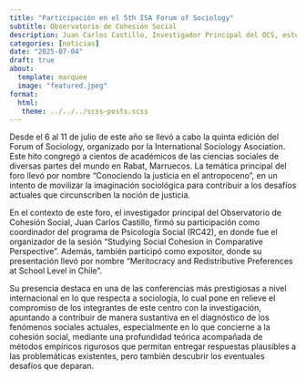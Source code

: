 ```yaml
---
title: "Participación en el 5th ISA Forum of Sociology"
subtitle: Observatorio de Cohesión Social
description: Juan Carlos Castillo, Investigador Principal del OCS, estuvo presente en la conferencia que este año tuvo lugar en Rabat, Marruecos.
categories: [noticias]
date: "2025-07-04"
draft: true
about:
  template: marquee
  image: "featured.jpeg"
format: 
  html: 
   theme: ../../../scss-posts.scss
---
```

Desde el 6 al 11 de julio de este año se llevó a cabo la quinta edición del Forum of Sociology, organizado por la International Sociology Asociation. Este hito congregó a cientos de académicos de las ciencias sociales de diversas partes del mundo en Rabat, Marruecos. La temática principal del foro llevó por nombre "Conociendo la justicia en el antropoceno", en un intento de movilizar la imaginación sociológica para contribuir a los desafíos actuales que circunscriben la noción de justicia. 

En el contexto de este foro, el investigador principal del Observatorio de Cohesión Social, Juan Carlos Castillo, firmó su participación como coordinador del programa de Psicología Social (RC42), en donde fue el organizador de la sesión "Studying Social Cohesion in Comparative Perspective". Además, también participó como expositor, donde su presentación llevó por nombre "Meritocracy and Redistributive Preferences at School Level in Chile". 

Su presencia destaca en una de las conferencias más prestigiosas a nivel internacional en lo que respecta a sociología, lo cual pone en relieve el compromiso de los integrantes de este centro con la investigación, apuntando a contribuir de manera sustantiva en el diagnóstico de los fenómenos sociales actuales, especialmente en lo que concierne a la cohesión social, mediante una profundidad teórica acompañada de métodos empíricos rigurosos que permitan entregar respuestas plausibles a las problemáticas existentes, pero también descubrir los eventuales desafíos que deparan. 
